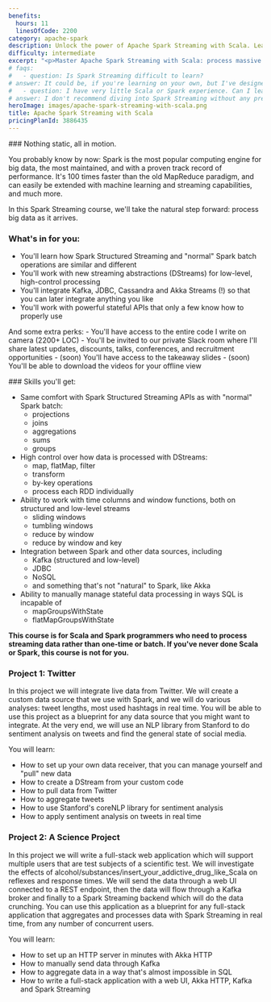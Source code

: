 ```yaml
---
benefits:
  hours: 11
  linesOfCode: 2200
category: apache-spark
description: Unlock the power of Apache Spark Streaming with Scala. Learn to process massive data in real time, integrate with Kafka, JDBC, Cassandra, and other tools, and manage live data streams with ease. Ideal for mastering real-time data processing and streaming applications.
difficulty: intermediate
excerpt: "<p>Master Apache Spark Streaming with Scala: process massive data as it arrives, integrate with Kafka, JDBC, Cassandra, and more &ndash;  handle live data streams effortlessly</p>"
# faqs:
#   - question: Is Spark Streaming difficult to learn?
# answer: It could be, if you're learning on your own, but I've designed this course with a clear learning path that you can follow step by step. The course was designed to give you a challenge so you're not bored, but not so much that you flip the table in anger. In case you struggle, we have a community willing to help, and I'm responsive for questions!
#   - question: I have very little Scala or Spark experience. Can I learn Spark Streaming?
# answer: I don't recommend diving into Spark Streaming without any previous Spark experience. We have two recap lessons at the beginning, but they're not a crash course into Scala or Spark. You should take the Scala beginners course and the Spark Essentials course at least.
heroImage: images/apache-spark-streaming-with-scala.png
title: Apache Spark Streaming with Scala
pricingPlanId: 3886435
---
```



<CourseLayout>
<Fragment slot="goal">
### Nothing static, all in motion.

You probably know by now: Spark is the most popular computing engine for big data, the most maintained, and with a proven track record of performance. It's 100 times faster than the old MapReduce paradigm, and can easily be extended with machine learning and streaming capabilities, and much more.

In this Spark Streaming course, we'll take the natural step forward: process big data as it arrives.

### What's in for you:

- You'll learn how Spark Structured Streaming and "normal" Spark batch operations are similar and different
- You'll work with new streaming abstractions (DStreams) for low-level, high-control processing
- You'll integrate Kafka, JDBC, Cassandra and Akka Streams (!) so that you can later integrate anything you like
- You'll work with powerful stateful APIs that only a few know how to properly use

And some extra perks: - You'll have access to the entire code I write on camera (2200+ LOC) - You'll be invited to our private Slack room where I'll share latest updates, discounts, talks, conferences, and recruitment opportunities - (soon) You'll have access to the takeaway slides - (soon) You'll be able to download the videos for your offline view

</Fragment>
<Fragment slot="skills">
### Skills you'll get:

- Same comfort with Spark Structured Streaming APIs as with "normal" Spark batch:
  - projections
  - joins
  - aggregations
  - sums
  - groups
- High control over how data is processed with DStreams:
  - map, flatMap, filter
  - transform
  - by-key operations
  - process each RDD individually
- Ability to work with time columns and window functions, both on structured and low-level streams
  - sliding windows
  - tumbling windows
  - reduce by window
  - reduce by window and key
- Integration between Spark and other data sources, including
  - Kafka (structured and low-level)
  - JDBC
  - NoSQL
  - and something that's not "natural" to Spark, like Akka
- Ability to manually manage stateful data processing in ways SQL is incapable of
  - mapGroupsWithState
  - flatMapGroupsWithState

**This course is for Scala and Spark programmers who need to process streaming data rather than one-time or batch. If you've never done Scala or Spark, this course is not for you.**

### Project 1: Twitter

In this project we will integrate live data from Twitter. We will create a custom data source that we use with Spark, and we will do various analyses: tweet lengths, most used hashtags in real time. You will be able to use this project as a blueprint for any data source that you might want to integrate. At the very end, we will use an NLP library from Stanford to do sentiment analysis on tweets and find the general state of social media.

You will learn:

- How to set up your own data receiver, that you can manage yourself and "pull" new data
- How to create a DStream from your custom code
- How to pull data from Twitter
- How to aggregate tweets
- How to use Stanford's coreNLP library for sentiment analysis
- How to apply sentiment analysis on tweets in real time

### Project 2: A Science Project

In this project we will write a full-stack web application which will support multiple users that are test subjects of a scientific test. We will investigate the effects of alcohol/substances/insert_your_addictive_drug_like_Scala on reflexes and response times. We will send the data through a web UI connected to a REST endpoint, then the data will flow through a Kafka broker and finally to a Spark Streaming backend which will do the data crunching. You can use this application as a blueprint for any full-stack application that aggregates and processes data with Spark Streaming in real time, from any number of concurrent users.

You will learn:

- How to set up an HTTP server in minutes with Akka HTTP
- How to manually send data through Kafka
- How to aggregate data in a way that's almost impossible in SQL
- How to write a full-stack application with a web UI, Akka HTTP, Kafka and Spark Streaming

</Fragment>
</CourseLayout>
